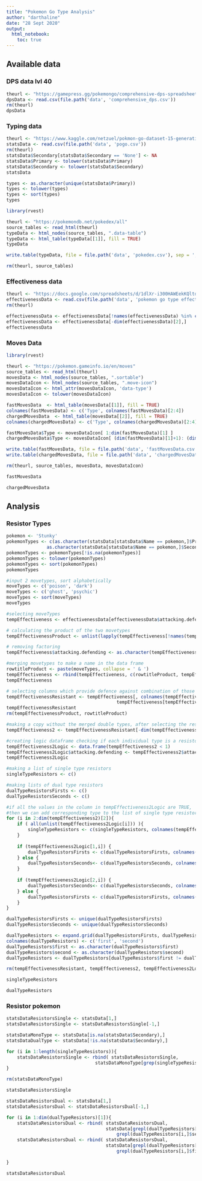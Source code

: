 ```yaml
---
title: "Pokemon Go Type Analysis"
author: "darthaline"
date: "28 Sept 2020"
output:
  html_notebook:
    toc: true
---
```


## Available data

### DPS data lvl 40

```r
theurl <- "https://gamepress.gg/pokemongo/comprehensive-dps-spreadsheet"
dpsData <- read.csv(file.path('data', 'comprehensive_dps.csv'))
rm(theurl)
dpsData
```

### Typing data

```r
theurl <- "https://www.kaggle.com/netzuel/pokmon-go-dataset-15-generations"
statsData <- read.csv(file.path('data', 'pogo.csv'))
rm(theurl)
statsData$Secondary[statsData$Secondary == 'None'] <- NA
statsData$Primary <- tolower(statsData$Primary)
statsData$Secondary <- tolower(statsData$Secondary)
statsData
```

```r
types <- as.character(unique(statsData$Primary))
types <- tolower(types)
types <- sort(types)
types
```

```r
library(rvest)

theurl <- "https://pokemondb.net/pokedex/all"
source_tables <- read_html(theurl)
typeData <- html_nodes(source_tables, ".data-table")
typeData <- html_table(typeData[[1]], fill = TRUE)
typeData

write.table(typeData, file = file.path('data', 'pokedex.csv'), sep = ',', row.names=FALSE)

rm(theurl, source_tables)
```

### Effectiveness data

```r
theurl <- "https://docs.google.com/spreadsheets/d/1dlXr-i300HAWEekKQltdJQsll7keoKhsjuRDKft2F0U/edit?usp=sharing"
effectivenessData <- read.csv(file.path('data', 'pokemon go type effectiveness chart.csv'), skip = 4)
rm(theurl)

effectivenessData <- effectivenessData[!names(effectivenessData) %in% c('poison.dark', 'geom.att')]
effectivenessData <- effectivenessData[-dim(effectivenessData)[2],]
effectivenessData
```

### Moves Data

```r
library(rvest)

theurl <- "https://pokemon.gameinfo.io/en/moves"
source_tables <- read_html(theurl)
movesData <- html_nodes(source_tables, ".sortable")
movesDataIcon <- html_nodes(source_tables, ".move-icon")
movesDataIcon <- html_attr(movesDataIcon, 'data-type')
movesDataIcon <- tolower(movesDataIcon)

fastMovesData  <- html_table(movesData[[1]], fill = TRUE)
colnames(fastMovesData) <- c('Type', colnames(fastMovesData)[2:4])
chargedMovesData  <- html_table(movesData[[2]], fill = TRUE)
colnames(chargedMovesData) <- c('Type', colnames(chargedMovesData)[2:4])

fastMovesData$Type <- movesDataIcon[ 1:dim(fastMovesData)[1] ]
chargedMovesData$Type <- movesDataIcon[ (dim(fastMovesData)[1]+1): (dim(fastMovesData)[1]+dim(chargedMovesData)[1])]

write.table(fastMovesData, file = file.path('data', 'fastMovesData.csv'), sep = ',', row.names=FALSE)
write.table(chargedMovesData, file = file.path('data', 'chargedMovesData.csv'), sep = ',', row.names=FALSE)

rm(theurl, source_tables, movesData, movesDataIcon)
```

```r
fastMovesData
```

```r
chargedMovesData
```

## Analysis

### Resistor Types

```r
pokemon <- 'Stunky'
pokemonTypes <- c(as.character(statsData[statsData$Name == pokemon,]$Primary),
               as.character(statsData[statsData$Name == pokemon,]$Secondary))
pokemonTypes <- pokemonTypes[!is.na(pokemonTypes)]
pokemonTypes <- tolower(pokemonTypes)
pokemonTypes <- sort(pokemonTypes)
pokemonTypes
```

```r
#input 2 movetypes, sort alphabetically
moveTypes <- c('poison', 'dark')
moveTypes <- c('ghost', 'psychic')
moveTypes <- sort(moveTypes)
moveTypes
```

```r
#selecting moveTypes
tempEffectiveness <- effectivenessData[effectivenessData$attacking.defending %in% moveTypes,]

# calculating the product of the two movetypes
tempEffectivenessProduct <- unlist(lapply(tempEffectiveness[!names(tempEffectiveness) %in% c('attacking.defending')], prod))

# removing factoring
tempEffectiveness$attacking.defending <- as.character(tempEffectiveness$attacking.defending)

#merging movetypes to make a name in the data frame
rowtitleProduct <- paste(moveTypes, collapse = ' & ')
tempEffectiveness <- rbind(tempEffectiveness, c(rowtitleProduct, tempEffectivenessProduct))
tempEffectiveness

# selecting columns which provide defence against combination of those move types
tempEffectivenessResistant <- tempEffectiveness[, colnames(tempEffectiveness) == 'attacking.defending' |
                                         tempEffectiveness[tempEffectiveness$attacking.defending == rowtitleProduct,] < 1]
tempEffectivenessResistant
rm(tempEffectivenessProduct, rowtitleProduct)

```

```r
#making a copy without the merged double types, after selecting the resisting types
tempEffectiveness2 <- tempEffectivenessResistant[-dim(tempEffectivenessResistant)[1],]

#creating logic dataframe checking if each individual type is a resistor
tempEffectiveness2Logic <- data.frame(tempEffectiveness2 < 1)
tempEffectiveness2Logic$attacking.defending <- tempEffectiveness2$attacking.defending
tempEffectiveness2Logic

#making a list of single type resistors
singleTypeResistors <- c()

#making lists of dual type resistors
dualTypeResistorsFirsts <- c()
dualTypeResistorsSeconds <- c()

#if all the values in the column in tempEffectiveness2Logic are TRUE,
#then we can add corresponding type to the list of single type resistors
for (i in 2:dim(tempEffectiveness2)[2]){
    if ( all(unlist(tempEffectiveness2Logic[i])) ){
        singleTypeResistors <- c(singleTypeResistors, colnames(tempEffectiveness2Logic)[i])
    }
    
    if (tempEffectiveness2Logic[1,i]) {
        dualTypeResistorsFirsts <- c(dualTypeResistorsFirsts, colnames(tempEffectiveness2Logic)[i])
    } else {
        dualTypeResistorsSeconds<- c(dualTypeResistorsSeconds, colnames(tempEffectiveness2Logic)[i])
    }
    
    if (tempEffectiveness2Logic[2,i]) {
        dualTypeResistorsSeconds<- c(dualTypeResistorsSeconds, colnames(tempEffectiveness2Logic)[i])
    } else {
        dualTypeResistorsFirsts <- c(dualTypeResistorsFirsts, colnames(tempEffectiveness2Logic)[i])
    }
}

dualTypeResistorsFirsts <- unique(dualTypeResistorsFirsts)
dualTypeResistorsSeconds <- unique(dualTypeResistorsSeconds)

dualTypeResistors <- expand.grid(dualTypeResistorsFirsts, dualTypeResistorsSeconds)
colnames(dualTypeResistors) <- c('first', 'second')
dualTypeResistors$first <- as.character(dualTypeResistors$first)
dualTypeResistors$second <- as.character(dualTypeResistors$second)
dualTypeResistors <- dualTypeResistors[dualTypeResistors$first != dualTypeResistors$second,]

rm(tempEffectivenessResistant, tempEffectiveness2, tempEffectiveness2Logic)
```

```r
singleTypeResistors
```
```r
dualTypeResistors
```

### Resistor pokemon

```r

statsDataResistorsSingle <- statsData[1,]
statsDataResistorsSingle <- statsDataResistorsSingle[-1,]

statsDataMonoType <- statsData[is.na(statsData$Secondary),]
statsDataDualType <- statsData[!is.na(statsData$Secondary),]

for (i in 1:length(singleTypeResistors)){
    statsDataResistorsSingle <- rbind( statsDataResistorsSingle,
                                 statsDataMonoType[grep(singleTypeResistors[i], statsDataMonoType$Primary),] )
}

rm(statsDataMonoType)

statsDataResistorsSingle
```

```r

statsDataResistorsDual <- statsData[1,]
statsDataResistorsDual <- statsDataResistorsDual[-1,]

for (i in 1:dim(dualTypeResistors)[1]){
    statsDataResistorsDual <- rbind( statsDataResistorsDual,
                                     statsData[grepl(dualTypeResistors[i,]$first, statsData$Primary) &
                                         grepl(dualTypeResistors[i,]$second, statsData$Secondary),] )
    statsDataResistorsDual <- rbind( statsDataResistorsDual,
                                     statsData[grepl(dualTypeResistors[i,]$second, statsData$Primary) &
                                         grepl(dualTypeResistors[i,]$first, statsData$Secondary),] )
    
}

statsDataResistorsDual
```
